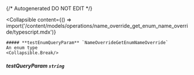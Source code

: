 {/* Autogenerated DO NOT EDIT  */}

<Collapsible
    content={() => import('/content/models/operations/name_override_get_enum_name_override/typescript.mdx')}
>
    ##### **testEnumQueryParam** `NameOverrideGetEnumNameOverride`
    An enum type
    <Collapsible.Break/>
</Collapsible>

##### **testQueryParam** `string`

